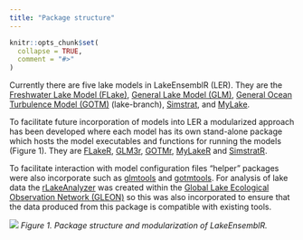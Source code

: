 ```yaml
---
title: "Package structure"
---
```


```r
knitr::opts_chunk$set(
  collapse = TRUE,
  comment = "#>"
)
```

Currently there are five lake models in LakeEnsemblR (LER). They are the [Freshwater Lake Model (FLake)](http://www.flake.igb-berlin.de/), [General Lake Model (GLM)](http://aed.see.uwa.edu.au/research/models/GLM/), [General Ocean Turbulence Model (GOTM)](https://gotm.net/) (lake-branch), [Simstrat](https://www.eawag.ch/en/department/surf/projects/simstrat/), and [MyLake](https://github.com/biogeochemistry/MyLake_public).

To facilitate future incorporation of models into LER a modularized approach has been developed where each model has its own stand-alone package which hosts the model executables and functions for running the models (Figure 1). They are [FLakeR](https://github.com/aemon-j/FLakeR), [GLM3r](https://github.com/GLEON/GLM3r), [GOTMr](https://github.com/aemon-j/GOTMr), [MyLakeR](https://github.com/aemon-j/MyLakeR) and [SimstratR](https://github.com/aemon-j/SimstratR).

To facilitate interaction with model configuration files "helper" packages were also incorporate such as [glmtools](https://github.com/USGS-R/glmtools/) and [gotmtools](https://github.com/aemon-j/gotmtools). For analysis of lake data the [rLakeAnalyzer](https://github.com/GLEON/rLakeAnalyzer) was created within the [Global Lake Ecological Observation Network (GLEON)](https://gleon.org/) so this was also incorporated to ensure that the data produced from this package is compatible with existing tools.

<a href="url"><img src="https://github.com/aemon-j/LakeEnsemblR/blob/master/images/LER_modularization.png"></a>
*Figure 1. Package structure and modularization of LakeEnsemblR.*
